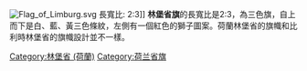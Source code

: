 {{expand|time=2015-02-17T17:45:04+00:00}}
{{unreferenced|time=2015-02-17T17:45:04+00:00}}
[[File:Flag_of_Limburg.svg|thumb]] 長寬比: 2:3]]
'''林堡省旗'''的長寬比是2:3，為三色旗，自上而下是白、藍、黃三色條紋，左側有一個紅色的獅子圖案。荷蘭林堡省的旗幟和比利時林堡省的旗幟設計並不一樣。

[[Category:林堡省_(荷蘭)|Category:林堡省 (荷蘭)]]
[[Category:荷兰省旗|Category:荷兰省旗]]